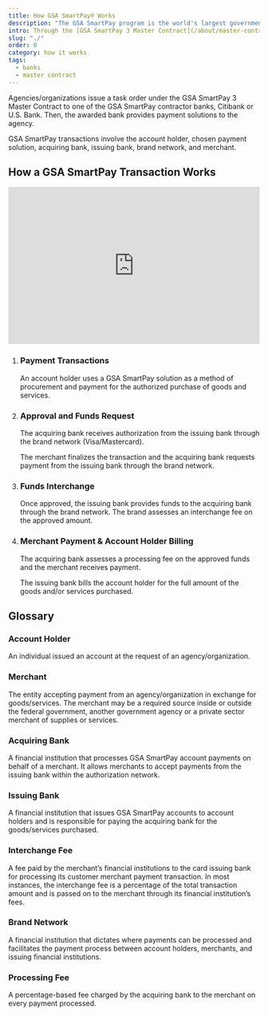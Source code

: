 ```yaml
---
title: How GSA SmartPay® Works
description: "The GSA SmartPay program is the world's largest government charge card and commercial payment solutions program."
intro: Through the [GSA SmartPay 3 Master Contract](/about/master-contract), the GSA SmartPay program provides agencies/organizations with payment solutions to support mission needs.
slug: "./"
order: 0
category: how it works
tags:
  - banks
  - master contract
---
```


Agencies/organizations issue a task order under the GSA SmartPay 3 Master Contract to one of the GSA SmartPay contractor banks, Citibank or U.S. Bank. Then, the awarded bank provides payment solutions to the agency.

GSA SmartPay transactions involve the account holder, chosen payment solution, acquiring bank, issuing bank, brand network, and merchant.

## How a GSA SmartPay Transaction Works

<iframe width="100%" height="315" src="https://www.youtube.com/embed/sfWxZlbZwgo?rel=0" title="YouTube video player" frameborder="0" allow="accelerometer; clipboard-write; encrypted-media; gyroscope; picture-in-picture; web-share" allowfullscreen></iframe>

<ol class="usa-process-list">
  <li class="usa-process-list__item">
    <h3 class="usa-process-list__heading">Payment Transactions</h3>
    <p class="margin-top-05">
      An account holder uses a GSA SmartPay solution as a method of procurement and payment for the authorized purchase of goods and services.
    </p>
  </li>
  <li class="usa-process-list__item">
    <h3 class="usa-process-list__heading">Approval and Funds Request</h3>
    <p>
      The acquiring bank receives authorization from the issuing bank through the brand network (Visa/Mastercard).
    </p>
    <p>
      The merchant finalizes the transaction and the acquiring bank requests payment from the issuing bank through the brand network.
    </p>
  </li>
  <li class="usa-process-list__item">
    <h3 class="usa-process-list__heading">Funds Interchange</h3>
    <p>
      Once approved, the issuing bank provides funds to the acquiring bank through the brand network. The brand assesses an interchange fee on the approved amount.
    </p>
  </li>
    <li class="usa-process-list__item">
    <h3 class="usa-process-list__heading">Merchant Payment & Account Holder Billing</h3>
    <p>
      The acquiring bank assesses a processing fee on the approved funds and the merchant receives payment.
    </p>
    <p>
      The issuing bank bills the account holder for the full amount of the goods and/or services purchased.
    </p>  
  </li>
</ol>

## Glossary

### Account Holder

An individual issued an account at the request of an agency/organization.

### Merchant

The entity accepting payment from an agency/organization in exchange for goods/services. The merchant may be a required source inside or outside the federal government, another government agency or a private sector merchant of supplies or services.

### Acquiring Bank

A financial institution that processes GSA SmartPay account payments on behalf of a merchant. It allows merchants to accept payments from the issuing bank within the authorization network.

### Issuing Bank

A financial institution that issues GSA SmartPay accounts to account holders and is responsible for paying the acquiring bank for the goods/services purchased.

### Interchange Fee

A fee paid by the merchant’s financial institutions to the card issuing bank for processing its customer merchant payment transaction. In most instances, the interchange fee is a percentage of the total transaction amount and is passed on to the merchant through its financial institution’s fees.

### Brand Network

A financial institution that dictates where payments can be processed and facilitates the payment process between account holders, merchants, and issuing financial institutions.

### Processing Fee

A percentage-based fee charged by the acquiring bank to the merchant on every payment processed.
